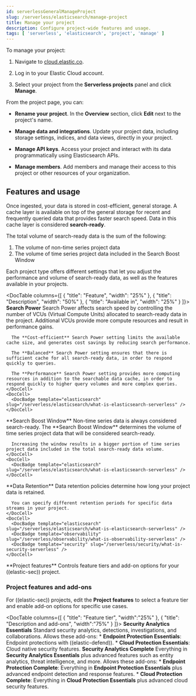 ```yaml
---
id: serverlessGeneralManageProject
slug: /serverless/elasticsearch/manage-project
title: Manage your project
description: Configure project-wide features and usage.
tags: [ 'serverless', 'elasticsearch', 'project', 'manage' ]
---
```


<DocBadge template="technical preview" />
To manage your project:

1. Navigate to [cloud.elastic.co](https://cloud.elastic.co/).

2. Log in to your Elastic Cloud account.

3. Select your project from the **Serverless projects** panel and click **Manage**.

From the project page, you can:

- **Rename your project**. In the **Overview** section, click **Edit** next to the project's name.

- **Manage data and integrations**. Update your project data, including storage settings, indices, and data views, directly in your project.

- **Manage API keys**. Access your project and interact with its data programmatically using Elasticsearch APIs.

- **Manage members**. Add members and manage their access to this project or other resources of your organization.

## Features and usage

Once ingested, your data is stored in cost-efficient, general storage. A cache layer is available on top of the general storage for recent and frequently queried data that provides faster search speed. Data in this cache layer is considered **search-ready**.

The total volume of search-ready data is the sum of the following:
1. The volume of non-time series project data
2. The volume of time series project data included in the Search Boost Window

Each project type offers different settings that let you adjust the performance and volume of search-ready data, as well as the features available in your projects.

<DocTable columns={[
  {
    "title": "Feature",
    "width": "25%"
  },
  {
    "title": "Description",
    "width": "50%"
  },
  {
    "title": "Available in",
    "width": "25%"
  }
]}>
  <DocRow>
    <DocCell>
      **Search Power**
    </DocCell>
    <DocCell>
      Search Power affects search speed by controlling the number of VCUs (Virtual Compute Units) allocated to search-ready data in the project. Additional VCUs provide more compute resources and result in performance gains. 

      The **Cost-efficient** Search Power setting limits the available cache size, and generates cost savings by reducing search performance.

      The **Balanced** Search Power setting ensures that there is sufficient cache for all search-ready data, in order to respond quickly to queries.

      The **Performance** Search Power setting provides more computing resources in addition to the searchable data cache, in order to respond quickly to higher query volumes and more complex queries. 
    </DocCell>
    <DocCell>
      <DocBadge template="elasticsearch" slug="/serverless/elasticsearch/what-is-elasticsearch-serverless" />
    </DocCell>
  </DocRow>
  <DocRow>
    <DocCell>
      **Search Boost Window**
    </DocCell>
    <DocCell>
      Non-time series data is always considered search-ready. The **Search Boost Window** determines the volume of time series project data that will be considered search-ready. 

      Increasing the window results in a bigger portion of time series project data included in the total search-ready data volume.
    </DocCell>
    <DocCell>
      <DocBadge template="elasticsearch" slug="/serverless/elasticsearch/what-is-elasticsearch-serverless" />
    </DocCell>
  </DocRow>
  <DocRow>
    <DocCell>
      **Data Retention**
    </DocCell>
    <DocCell>
      Data retention policies determine how long your project data is retained.

      You can specify different retention periods for specific data streams in your project.
    </DocCell>
    <DocCell>
      <DocBadge template="elasticsearch" slug="/serverless/elasticsearch/what-is-elasticsearch-serverless" />
      <DocBadge template="observability" slug="/serverless/observability/what-is-observability-serverless" />
      <DocBadge template="security" slug="/serverless/security/what-is-security-serverless" />
    </DocCell>
  </DocRow>
  <DocRow>
    <DocCell>
      **Project features**
    </DocCell>
    <DocCell>
      Controls <DocLink id="serverlessGeneralManageProject" section="project-features-add-ons">feature tiers and add-on options</DocLink> for your ((elastic-sec)) project.
    </DocCell>
    <DocCell>
      <DocBadge template="security" slug="/serverless/security/what-is-security-serverless" />
    </DocCell>
  </DocRow>  
</DocTable>

<div id="project-features-add-ons"></div>

### Project features and add-ons

<DocBadge template="security" slug="/serverless/security/what-is-security-serverless" /> For ((elastic-sec)) projects, edit the **Project features** to select a feature tier and enable add-on options for specific use cases.

<DocTable columns={[
  {
    "title": "Feature tier",
    "width":"25%"
  },
  {
    "title": "Description and add-ons",
    "width":"75%"
  }
]}>
  <DocRow>
    <DocCell>**Security Analytics Essentials**</DocCell>
    <DocCell>
      Standard security analytics, detections, investigations, and collaborations. Allows these add-ons:
      * **Endpoint Protection Essentials**: Endpoint protections with ((elastic-defend)).
      * **Cloud Protection Essentials**: Cloud native security features.
    </DocCell>
  </DocRow>
  <DocRow>
    <DocCell>**Security Analytics Complete**</DocCell>
    <DocCell>
      Everything in **Security Analytics Essentials** plus advanced features such as entity analytics, threat intelligence, and more. Allows these add-ons:
        * **Endpoint Protection Complete**: Everything in **Endpoint Protection Essentials** plus advanced endpoint detection and response features.
        * **Cloud Protection Complete**: Everything in **Cloud Protection Essentials** plus advanced cloud security features.
    </DocCell>
  </DocRow>
</DocTable>
